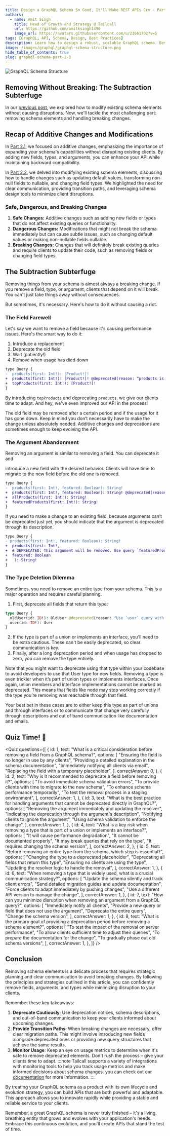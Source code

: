 ```yaml
---
title: Design a GraphQL Schema So Good, It'll Make REST APIs Cry - Part 2.3
authors:
  - name: Amit Singh
    title: Head of Growth and Strategy @ Tailcall
    url: https://github.com/amitksingh1490
    image_url: https://avatars.githubusercontent.com/u/23661702?v=5
tags: [GraphQL, API, Schema, Design, Best Practices]
description: Learn how to design a robust, scalable GraphQL schema. Best practices and considerations to build a schema that can evolve with your application's needs.
image: /images/graphql/graphql-schema-structure.png
hide_table_of_contents: true
slug: graphql-schema-part-2-3
---
```



![GraphQL Schema Structure](../static/images/graphql/graphql-schema-structure.png)

## Removing Without Breaking: The Subtraction Subterfuge

In our [previous post](/blog/graphql-schema-part-2-2), we explored how to modify existing schema elements without causing disruptions. Now, we'll tackle the most challenging part: removing schema elements and handling breaking changes.

<!-- truncate -->

## Recap of Additive Changes and Modifications

In [Part 2.1](/blog/graphql-schema-part-2-1), we focused on additive changes, emphasizing the importance of expanding your schema's capabilities without disrupting existing clients. By adding new fields, types, and arguments, you can enhance your API while maintaining backward compatibility.

In [Part 2.2](/blog/graphql-schema-part-2-2), we delved into modifying existing schema elements, discussing how to handle changes such as updating default values, transforming non-null fields to nullable, and changing field types. We highlighted the need for clear communication, providing transition paths, and leveraging schema design tools to minimize client disruptions.

### Safe, Dangerous, and Breaking Changes

1. **Safe Changes:** Additive changes such as adding new fields or types that do not affect existing queries or functionality.
2. **Dangerous Changes:** Modifications that might not break the schema immediately but can cause subtle issues, such as changing default values or making non-nullable fields nullable.
3. **Breaking Changes:** Changes that will definitely break existing queries and require clients to update their code, such as removing fields or changing field types.

## The Subtraction Subterfuge

Removing things from your schema is almost always a breaking change. If you remove a field, type, or argument, clients that depend on it will break. You can't just take things away without consequences.

But sometimes, it's necessary. Here's how to do it without causing a riot.

### The Field Farewell

Let's say we want to remove a field because it's causing performance issues. Here's the smart way to do it:

1. Introduce a replacement
2. Deprecate the old field
3. Wait (patiently!)
4. Remove when usage has died down

```diff
type Query {
-  products(first: Int!): [Product!]!
+  products(first: Int!): [Product!]! @deprecated(reason: “products is deprecated and is getting replaced by the field `topProducts`.”)
+  topProducts(first: Int!): [Product!]!
}
```

By introducing `topProducts` and deprecating `products`, we give our clients time to adapt. And hey, we've even improved our API in the process!

The old field may be removed after a certain period and if the usage for it has gone down. Keep in mind you don’t necessarily have to make the change unless absolutely needed. Additive changes and deprecations are sometimes enough to keep evolving the API.

### The Argument Abandonment

Removing an argument is similar to removing a field. You can deprecate it and

introduce a new field with the desired behavior. Clients will have time to migrate to the new field before the old one is removed.

```diff
type Query {
-  products(first: Int!, featured: Boolean): String!
+  products(first: Int!, featured: Boolean): String! @deprecated(reason: “products is deprecated, use `allProducts` for products and `featuredProducts` to get products that are featured”)
+  allProducts(first: Int!): String!
+  featuredProducts(first: Int!): String!
}
```

If you need to make a change to an existing field, because arguments can’t be deprecated just yet, you should indicate that the argument is deprecated through its description.

```diff
type Query {
- products(first: Int!, featured: Boolean): String!
+  products(first: Int!,
+  # DEPRECATED: This argument will be removed. Use query `featuredProducts`.
+  featured: Boolean
+   ): String!
}
```

### The Type Deletion Dilemma

Sometimes, you need to remove an entire type from your schema. This is a major operation and requires careful planning.

1. First, deprecate all fields that return this type:

```graphql
type Query {
  oldUser(id: ID!): OldUser @deprecated(reason: "Use `user` query with new User type instead")
  user(id: ID!): User
}
```

2. If the type is part of a union or implements an interface, you'll need to be extra cautious. These can't be easily deprecated, so clear communication is key.
3. Finally, after a long deprecation period and when usage has dropped to zero, you can remove the type entirely.

Note that you might want to deprecate using that type within your codebase to avoid developers to use that User type for new fields. Removing a type is even trickier when it’s part of union types or implements interfaces. Once again, union members and interface implementations cannot be marked as deprecated. This means that fields like node may stop working correctly if the type you’re removing was reachable through that field.

Your best bet in these cases are to either keep this type as part of unions and through interfaces or to communicate that change very carefully through descriptions and out of band communication like documentation and emails.

## Quiz Time! 🎉

<Quiz
  questions={[
    {
      id: 1,
      text: "What is a critical consideration before removing a field from a GraphQL schema?",
      options: [
        "Ensuring the field is no longer in use by any clients",
        "Providing a detailed explanation in the schema documentation",
        "Immediately notifying all clients via email",
        "Replacing the field with a temporary placeholder",
      ],
      correctAnswer: 0,
    },
    {
      id: 2,
      text: "Why is it recommended to deprecate a field before removing it?",
      options: [
        "To avoid immediate schema validation errors",
        "To provide clients with time to migrate to the new schema",
        "To enhance schema performance temporarily",
        "To test the removal process in a staging environment",
      ],
      correctAnswer: 1,
    },
    {
      id: 3,
      text: "What is the best practice for handling arguments that cannot be deprecated directly in GraphQL?",
      options: [
        "Removing the argument immediately and updating the resolver",
        "Indicating the deprecation through the argument's description",
        "Notifying clients to ignore the argument",
        "Using schema validation to enforce the change",
      ],
      correctAnswer: 1,
    },
    {
      id: 4,
      text: "What is a key risk when removing a type that is part of a union or implements an interface?",
      options: [
        "It will cause performance degradation",
        "It cannot be documented properly",
        "It may break queries that rely on the type",
        "It requires changing the schema version",
      ],
      correctAnswer: 2,
    },
    {
      id: 5,
      text: "Before removing an entire type from the schema, which step is essential?",
      options: [
        "Changing the type to a deprecated placeholder",
        "Deprecating all fields that return this type",
        "Ensuring no clients are using the type",
        "Updating the resolver logic to handle the removal",
      ],
      correctAnswer: 1,
    },
    {
      id: 6,
      text: "When removing a type that is widely used, what is a crucial communication strategy?",
      options: [
        "Update the schema silently and track client errors",
        "Send detailed migration guides and update documentation",
        "Force clients to adapt immediately by pushing changes",
        "Use a different API version to manage the change",
      ],
      correctAnswer: 1,
    },
    {
      id: 7,
      text: "How can you minimize disruption when removing an argument from a GraphQL query?",
      options: [
        "Immediately notify all clients",
        "Provide a new query or field that does not use the argument",
        "Deprecate the entire query",
        "Change the schema version",
      ],
      correctAnswer: 1,
    },
    {
      id: 8,
      text: "What is the primary goal of providing a deprecation period before removing a schema element?",
      options: [
        "To test the impact of the removal on server performance",
        "To allow clients sufficient time to adjust their queries",
        "To prepare the documentation for the change",
        "To gradually phase out old schema versions",
      ],
      correctAnswer: 1,
    },
  ]}
/>

## Conclusion

Removing schema elements is a delicate process that requires strategic planning and clear communication to avoid breaking changes. By following the principles and strategies outlined in this article, you can confidently remove fields, arguments, and types while minimizing disruption to your clients.

Remember these key takeaways:

1. **Deprecate Cautiously**: Use deprecation notices, schema descriptions, and out-of-band communication to keep your clients informed about upcoming changes.
2. **Provide Transition Paths**: When breaking changes are necessary, offer clear migration paths. This might involve introducing new fields alongside deprecated ones or providing new query structures that achieve the same results.
3. **Monitor Usage**: Keep an eye on usage metrics to determine when it's safe to remove deprecated elements. Don't rush the process – give your clients time to adapt.
   :::note
   Tailcall supports a variety of integrations with monitoring tools to help you track usage metrics and make informed decisions about schema changes. you can check out our [documentation](/docs/graphql-data-dog-telemetry-tailcall/) for more information.
   :::

By treating your GraphQL schema as a product with its own lifecycle and evolution strategy, you can build APIs that are both powerful and adaptable. This approach allows you to innovate rapidly while providing a stable and reliable service to your clients.

Remember, a great GraphQL schema is never truly finished – it's a living, breathing entity that grows and evolves with your application's needs. Embrace this continuous evolution, and you'll create APIs that stand the test of time.
